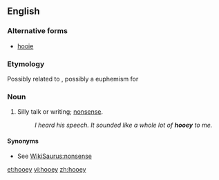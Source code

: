 ==English==

===Alternative forms===
* [[hooie]]

===Etymology===
Possibly related to {{term|phooey}}, possibly a euphemism for {{term|horseshit}}

===Noun===
{{en-noun|-}}

# {{slang}} Silly talk or writing; [[nonsense]].
#: ''I heard his speech. It sounded like a whole lot of '''hooey''' to me.''

====Synonyms====
* See [[WikiSaurus:nonsense]]

[[et:hooey]]
[[vi:hooey]]
[[zh:hooey]]